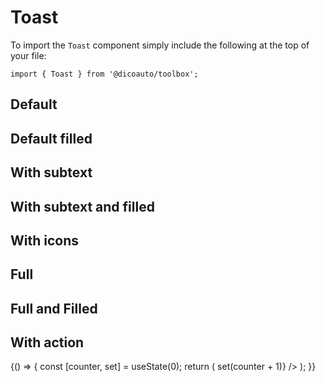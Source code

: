 
<Meta
  title="Toolbox/Toast"
  component={Toast}
/>

# Toast

To import the `Toast` component simply include the following at the top of your file:

```
import { Toast } from '@dicoauto/toolbox';
```

## Default

<Canvas>
  <Story name="Default">
    <div className="flex flex-col space-y-4">
      <Toast
        label="Text Label"
        type="success"
      />
      <Toast
        label="Text Label"
        type="warning"
      />
      <Toast
        label="Text Label"
        type="error"
      />
      <Toast
        label="Text Label"
        type="info"
      />
    </div>
  </Story>
</Canvas>

## Default filled

<Canvas>
  <Story name="Default filled">
    <div className="flex flex-col space-y-4">
      <Toast
        filled
        label="Text Label"
        type="success"
      />
      <Toast
        filled
        label="Text Label"
        type="warning"
      />
      <Toast
        filled
        label="Text Label"
        type="error"
      />
      <Toast
        filled
        label="Text Label"
        type="info"
      />
    </div>
  </Story>
</Canvas>

## With subtext

<Canvas>
  <Story name="Subtext">
    <Toast
      label="Text Label"
      subtext="Text Label"
    />
  </Story>
</Canvas>

## With subtext and filled

<Canvas>
  <Story name="Subtext and filled">
    <Toast
      filled
      label="Text Label"
      subtext="Text Label"
    />
  </Story>
</Canvas>

## With icons

<Canvas>
  <Story name="With Icon">
    <div className="flex flex-col space-y-4">
      <Toast
        icon
        label="Text Label"
        type="success"
      />
      <Toast
        icon
        label="Text Label"
        type="warning"
      />
      <Toast
        icon
        label="Text Label"
        type="error"
      />
      <Toast
        icon
        label="Text Label"
        type="info"
      />
    </div>
  </Story>
</Canvas>

## Full

<Canvas>
  <Story name="Full">
    <div className="flex flex-col space-y-4">
      <Toast
        icon
        label="Text Label"
        subtext="Text Label"
        type="success"
      />
      <Toast
        icon
        label="Text Label"
        subtext="Text Label"
        type="warning"
      />
      <Toast
        icon
        label="Text Label"
        subtext="Text Label"
        type="error"
      />
      <Toast
        icon
        label="Text Label"
        subtext="Text Label"
        type="info"
      />
    </div>
  </Story>
</Canvas>

## Full and Filled

<Canvas>
  <Story name="Filled">
    <div className="flex flex-col space-y-4">
      <Toast
        icon
        filled
        label="Text Label"
        subtext="Text Label"
        type="success"
      />
      <Toast
        icon
        filled
        label="Text Label"
        subtext="Text Label"
        type="warning"
      />
      <Toast
        icon
        filled
        label="Text Label"
        subtext="Text Label"
        type="error"
      />
      <Toast
        icon
        filled
        label="Text Label"
        subtext="Text Label"
        type="info"
      />
    </div>
  </Story>
</Canvas>

## With action

<Canvas>
  <Story name="With action">
    {() => {
      const [counter, set] = useState(0);
      return (
        <Toast
          icon
          label="With action"
          subtext={!counter ? 'Press the X' : `onClose called: ${counter}`}
          onClose={() => set(counter + 1)}
        />
      );
    }}
  </Story>
</Canvas>
